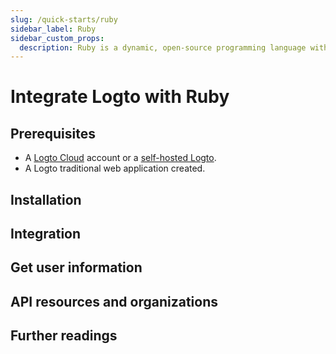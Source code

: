 ```yaml
---
slug: /quick-starts/ruby
sidebar_label: Ruby
sidebar_custom_props:
  description: Ruby is a dynamic, open-source programming language with a focus on simplicity and productivity.
---
```




# Integrate Logto with Ruby

<GuideTip />

## Prerequisites

- A [Logto Cloud](https://cloud.logto.io) account or a [self-hosted Logto](/introduction/set-up-logto-oss).
- A Logto traditional web application created.

## Installation

<Installation />

## Integration

<Integration />

## Get user information

<GetUserInformation />

## API resources and organizations

<ApiResources />

## Further readings

<FurtherReadings />
